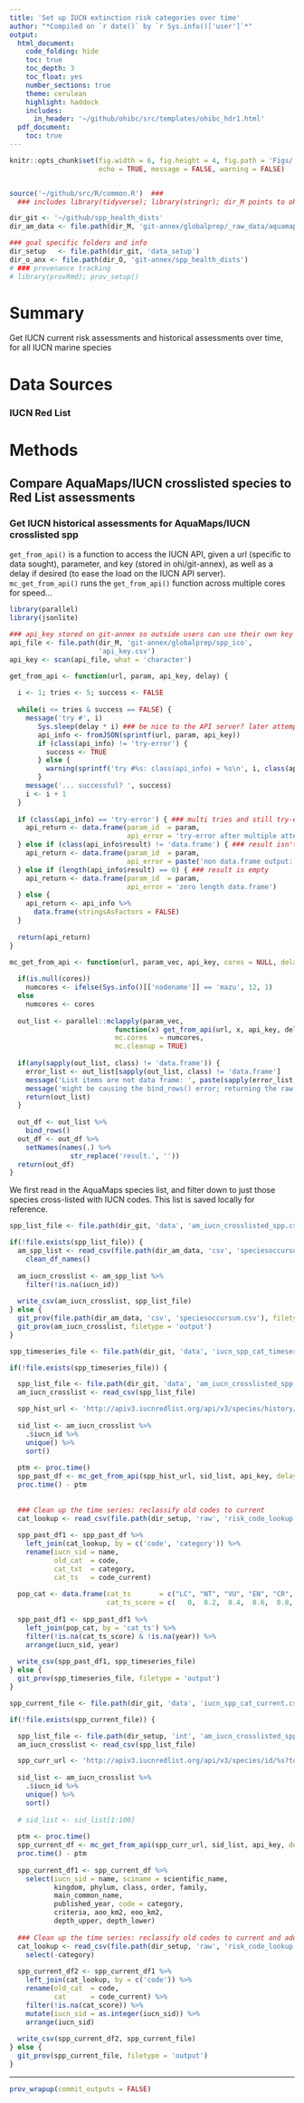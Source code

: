 ```yaml
---
title: 'Set up IUCN extinction risk categories over time'
author: "*Compiled on `r date()` by `r Sys.info()['user']`*"
output: 
  html_document:
    code_folding: hide
    toc: true
    toc_depth: 3
    toc_float: yes
    number_sections: true
    theme: cerulean
    highlight: haddock
    includes: 
      in_header: '~/github/ohibc/src/templates/ohibc_hdr1.html'
  pdf_document:
    toc: true
---
```


``` r

knitr::opts_chunk$set(fig.width = 6, fig.height = 4, fig.path = 'Figs/',
                      echo = TRUE, message = FALSE, warning = FALSE)


source('~/github/src/R/common.R')  ###
  ### includes library(tidyverse); library(stringr); dir_M points to ohi directory

dir_git <- '~/github/spp_health_dists'
dir_am_data <- file.path(dir_M, 'git-annex/globalprep/_raw_data/aquamaps/d2017')

### goal specific folders and info
dir_setup   <- file.path(dir_git, 'data_setup')
dir_o_anx <- file.path(dir_O, 'git-annex/spp_health_dists')
# ### provenance tracking
# library(provRmd); prov_setup()

```

# Summary

Get IUCN current risk assessments and historical assessments over time, for all IUCN marine species

# Data Sources

### IUCN Red List

# Methods

## Compare AquaMaps/IUCN crosslisted species to Red List assessments

### Get IUCN historical assessments for AquaMaps/IUCN crosslisted spp

`get_from_api()` is a function to access the IUCN API, given a url (specific to data sought), parameter, and key (stored in ohi/git-annex), as well as a delay if desired (to ease the load on the IUCN API server). `mc_get_from_api()` runs the `get_from_api()` function across multiple cores for speed...

``` r

library(parallel)
library(jsonlite)

### api_key stored on git-annex so outside users can use their own key
api_file <- file.path(dir_M, 'git-annex/globalprep/spp_ico', 
                      'api_key.csv')
api_key <- scan(api_file, what = 'character')

get_from_api <- function(url, param, api_key, delay) {
  
  i <- 1; tries <- 5; success <- FALSE
  
  while(i <= tries & success == FALSE) {
    message('try #', i)
       Sys.sleep(delay * i) ### be nice to the API server? later attempts wait longer
       api_info <- fromJSON(sprintf(url, param, api_key)) 
       if (class(api_info) != 'try-error') {
         success <- TRUE
       } else {
         warning(sprintf('try #%s: class(api_info) = %s\n', i, class(api_info)))
       }
    message('... successful? ', success)
    i <- i + 1
  }
    
  if (class(api_info) == 'try-error') { ### multi tries and still try-error
    api_return <- data.frame(param_id  = param,
                             api_error = 'try-error after multiple attempts')
  } else if (class(api_info$result) != 'data.frame') { ### result isn't data frame for some reason
    api_return <- data.frame(param_id  = param,
                             api_error = paste('non data.frame output: ', class(api_info$result), ' length = ', length(api_info$result)))
  } else if (length(api_info$result) == 0) { ### result is empty
    api_return <- data.frame(param_id  = param,
                             api_error = 'zero length data.frame')
  } else {
    api_return <- api_info %>%
      data.frame(stringsAsFactors = FALSE)
  }
  
  return(api_return)
}

mc_get_from_api <- function(url, param_vec, api_key, cores = NULL, delay = 0.5) {
  
  if(is.null(cores)) 
    numcores <- ifelse(Sys.info()[['nodename']] == 'mazu', 12, 1)
  else 
    numcores <- cores
  
  out_list <- parallel::mclapply(param_vec, 
                          function(x) get_from_api(url, x, api_key, delay),
                          mc.cores   = numcores,
                          mc.cleanup = TRUE) 
  
  if(any(sapply(out_list, class) != 'data.frame')) {
    error_list <- out_list[sapply(out_list, class) != 'data.frame']
    message('List items are not data frame: ', paste(sapply(error_list, class), collapse = '; '))
    message('might be causing the bind_rows() error; returning the raw list instead')
    return(out_list)
  }
  
  out_df <- out_list %>%
    bind_rows()
  out_df <- out_df %>%
    setNames(names(.) %>%
               str_replace('result.', ''))
  return(out_df)
}

```

We first read in the AquaMaps species list, and filter down to just those species cross-listed with IUCN codes.  This list is saved locally for reference.

``` r

spp_list_file <- file.path(dir_git, 'data', 'am_iucn_crosslisted_spp.csv')

if(!file.exists(spp_list_file)) {
  am_spp_list <- read_csv(file.path(dir_am_data, 'csv', 'speciesoccursum.csv')) %>%
    clean_df_names()
  
  am_iucn_crosslist <- am_spp_list %>%
    filter(!is.na(iucn_id))
  
  write_csv(am_iucn_crosslist, spp_list_file)
} else {
  git_prov(file.path(dir_am_data, 'csv', 'speciesoccursum.csv'), filetype = 'input')
  git_prov(am_iucn_crosslist, filetype = 'output')
}

```

``` r
spp_timeseries_file <- file.path(dir_git, 'data', 'iucn_spp_cat_timeseries.csv')

if(!file.exists(spp_timeseries_file)) {

  spp_list_file <- file.path(dir_git, 'data', 'am_iucn_crosslisted_spp.csv')
  am_iucn_crosslist <- read_csv(spp_list_file)

  spp_hist_url <- 'http://apiv3.iucnredlist.org/api/v3/species/history/id/%s?token=%s'
  
  sid_list <- am_iucn_crosslist %>%
    .$iucn_id %>%
    unique() %>%
    sort()
    
  ptm <- proc.time()
  spp_past_df <- mc_get_from_api(spp_hist_url, sid_list, api_key, delay = 1, cores = 16)
  proc.time() - ptm
  
  
  ### Clean up the time series: reclassify old codes to current
  cat_lookup <- read_csv(file.path(dir_setup, 'raw', 'risk_code_lookup.csv'))
  
  spp_past_df1 <- spp_past_df %>%
    left_join(cat_lookup, by = c('code', 'category')) %>%
    rename(iucn_sid = name,
           old_cat  = code,
           cat_txt  = category,
           cat_ts   = code_current)
  
  pop_cat <- data.frame(cat_ts       = c("LC", "NT", "VU", "EN", "CR", "EX", "NE", "DD"), 
                        cat_ts_score = c(   0,  0.2,  0.4,  0.6,  0.8,  1.0,  NA,   NA))
    
  spp_past_df1 <- spp_past_df1 %>% 
    left_join(pop_cat, by = 'cat_ts') %>%
    filter(!is.na(cat_ts_score) & !is.na(year)) %>%
    arrange(iucn_sid, year)
  
  write_csv(spp_past_df1, spp_timeseries_file)
} else {
  git_prov(spp_timeseries_file, filetype = 'output')
}

```

``` r

spp_current_file <- file.path(dir_git, 'data', 'iucn_spp_cat_current.csv')

if(!file.exists(spp_current_file)) {

  spp_list_file <- file.path(dir_setup, 'int', 'am_iucn_crosslisted_spp.csv')
  am_iucn_crosslist <- read_csv(spp_list_file)

  spp_curr_url <- 'http://apiv3.iucnredlist.org/api/v3/species/id/%s?token=%s'
  
  sid_list <- am_iucn_crosslist %>%
    .$iucn_id %>%
    unique() %>%
    sort()
  
  # sid_list <- sid_list[1:100]
    
  ptm <- proc.time()
  spp_current_df <- mc_get_from_api(spp_curr_url, sid_list, api_key, delay = 1, cores = 16)
  proc.time() - ptm
  
  spp_current_df1 <- spp_current_df %>%
    select(iucn_sid = name, sciname = scientific_name,
           kingdom, phylum, class, order, family, 
           main_common_name, 
           published_year, code = category, 
           criteria, aoo_km2, eoo_km2, 
           depth_upper, depth_lower)
  
  ### Clean up the time series: reclassify old codes to current and add scores
  cat_lookup <- read_csv(file.path(dir_setup, 'raw', 'risk_code_lookup.csv')) %>%
    select(-category)
  
  spp_current_df2 <- spp_current_df1 %>%
    left_join(cat_lookup, by = c('code')) %>%
    rename(old_cat  = code,
           cat      = code_current) %>%
    filter(!is.na(cat_score)) %>%
    mutate(iucn_sid = as.integer(iucn_sid)) %>%
    arrange(iucn_sid)
  
  write_csv(spp_current_df2, spp_current_file)
} else {
  git_prov(spp_current_file, filetype = 'output')
}

```

-----

``` r
prov_wrapup(commit_outputs = FALSE)
```

